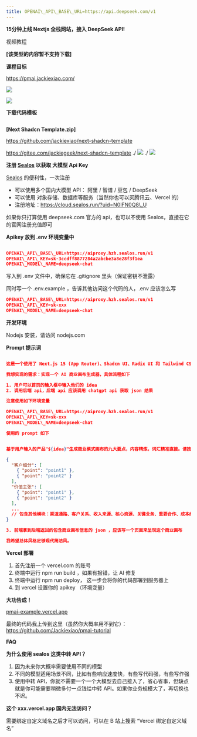 ```yaml
---
title: OPENAI\_API\_BASE\_URL=https://api.deepseek.com/v1
---
```



**15分钟上线 Nextjs 全栈网站，接入 DeepSeek API!**

视频教程

**[该类型的内容暂不支持下载]**

**课程目标**

https://pmai.jackiexiao.com/

![](/images/15min-nextjs-deepseek-api.001.png)

![](/images/15min-nextjs-deepseek-api.002.png)

**下载代码模板**

```下面任意选择其中一种方法下载代码模板即可
```
**[Next Shadcn Template.zip]**

https://github.com/jackiexiao/next-shadcn-template

https://gitee.com/jackiegeek/next-shadcn-template
./
![](/images/15min-nextjs-deepseek-api.003.png)
./
![](/images/15min-nextjs-deepseek-api.004.png)

**注册 [Sealos](https://cloud.sealos.run/?uid=N0lFN0Q8_U) 以获取 大模型  Api Key**

[Sealos](https://cloud.sealos.run/?uid=N0lFN0Q8_U) 的便利性，一次注册

- 可以使用多个国内大模型 API： 阿里 / 智谱 / 豆包 / DeepSeek
- 可以使用 对象存储、数据库等服务（当然你也可以买腾讯云、Vercel 的）
- 注册地址：https://cloud.sealos.run/?uid=N0lFN0Q8\_U

如果你只打算使用 deepseek.com 官方的 api，也可以不使用 Sealos，直接在它的官网注册充值即可

**Apikey 放到 .env 环境变量中**

```JSON

OPENAI\_API\_BASE\_URL=https://aiproxy.hzh.sealos.run/v1
OPENAI\_API\_KEY=sk-3ccdff8877284a2abcbe3a8e28f3f1ea
OPENAI\_MODEL\_NAME=deepseek-chat
```

写入到 .env 文件中，确保它在 .gitignore 里头（保证密钥不泄露）

同时写一个 .env.example ，告诉其他访问这个代码的人，.env 应该怎么写


```JSON
OPENAI\_API\_BASE\_URL=https://aiproxy.hzh.sealos.run/v1
OPENAI\_API\_KEY=sk-xxx
OPENAI\_MODEL\_NAME=deepseek-chat
```
**开发环境**

Nodejs 安装，请访问 nodejs.com 

**Prompt 提示词**


```JSON

这是一个使用了 Next.js 15 (App Router)、Shadcn UI、Radix UI 和 Tailwind CSS 的代码仓库，请你阅读这个仓库的代码。

我想实现的需求：实现一个 AI 商业画布生成器，具体流程如下

1. 用户可以首页的输入框中输入他们的 idea
2. 调用后端 api，后端 api 应该调用 chatgpt api 获取 json 结果

注意使用如下环境变量

OPENAI\_API\_BASE\_URL=https://aiproxy.hzh.sealos.run/v1
OPENAI\_API\_KEY=sk-xxx
OPENAI\_MODEL\_NAME=deepseek-chat

使用的 prompt 如下


基于用户输入的产品"${idea}"生成商业模式画布的九大要点，内容精炼，词汇精准直接。请按以下格式生成JSON响应：

{
  "客户细分": [
    { "point": "point1" },
    { "point": "point2" }
  ],
  "价值主张": [
    { "point": "point1" },
    { "point": "point2" }
  ],
  ...
  // 包含其他模块：渠道通路、客户关系、收入来源、核心资源、关键业务、重要合作、成本结构
}

3. 前端拿到后端返回的包含商业画布信息的 json ，应该写一个页面来呈现这个商业画布

我希望总体风格足够现代简洁风。
```

**Vercel 部署**

1. 首先注册一个 vercel.com 的账号
2. 终端中运行 npm run build ，如果有报错，让 AI 修复
3. 终端中运行 npm run deploy， 这一步会将你的代码部署到服务器上
4. 到 vercel 设置你的 apikey （环境变量）

**大功告成！**

[pmai-example.vercel.app](https://pmai-example.vercel.app/)

最终的代码我上传到这里（虽然你大概率用不到它）： https://github.com/Jackiexiao/pmai-tutorial

**FAQ**

**为什么使用 sealos 这类中转 API？**

1. 因为未来你大概率需要使用不同的模型
1. 不同的模型适用场景不同，比如有些响应速度快，有些写代码强，有些写作强
2. 使用中转 API，你就不需要一个一个大模型去自己接入了，省心省事，但缺点就是你可能需要稍微多付一点钱给中转 API。如果你业务规模大了，再切换也不迟。

**这个 xxx.vercel.app 国内无法访问？**

需要绑定自定义域名之后才可以访问，可以在 B 站上搜索 “Vercel 绑定自定义域名”

